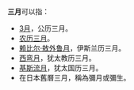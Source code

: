 '''三月'''可以指：
*[[3月|3月]]，公历三月。
*[[农历三月|农历三月]]。
*[[赖比尔·敖外鲁月|赖比尔·敖外鲁月]]，伊斯兰历三月。
*[[西弯月|西弯月]]，犹太教历三月。
*[[基斯流月|基斯流月]]，犹太国历三月。
* 在日本舊曆三月，稱為彌月或彌生。
{{disambig|月03|Cat=時間消歧義}}